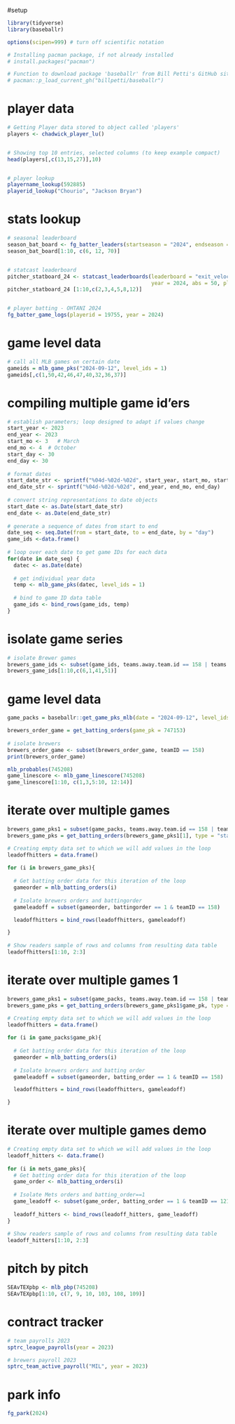 #setup
```{r}

library(tidyverse)
library(baseballr)

options(scipen=999) # turn off scientific notation

# Installing pacman package, if not already installed 
# install.packages("pacman")

# Function to download package 'baseballr' from Bill Petti's GitHub site 
# pacman::p_load_current_gh("billpetti/baseballr")

```


# player data
```{r}

# Getting Player data stored to object called 'players'
players <- chadwick_player_lu()


# Showing top 10 entries, selected columns (to keep example compact)
head(players[,c(13,15,27)],10)


# player lookup
playername_lookup(592885)
playerid_lookup("Chourio", "Jackson Bryan")

```


# stats lookup 
```{r}

# seasonal leaderboard
season_bat_board <- fg_batter_leaders(startseason = "2024", endseason = "2024", sortstat = "WAR")
season_bat_board[1:10, c(6, 12, 70)]


# statcast leaderboard
pitcher_statboard_24 <- statcast_leaderboards(leaderboard = "exit_velocity_barrels", 
                                              year = 2024, abs = 50, player_type = "pitcher")
pitcher_statboard_24 [1:10,c(2,3,4,5,8,12)]


# player batting - OHTANI 2024
fg_batter_game_logs(playerid = 19755, year = 2024)

```


# game level data
```{r}

# call all MLB games on certain date
gameids = mlb_game_pks("2024-09-12", level_ids = 1)
gameids[,c(1,50,42,46,47,40,32,36,37)]

```


# compiling multiple game id'ers
```{r}

# establish parameters; loop designed to adapt if values change
start_year <- 2023
end_year <- 2023
start_mo <- 3   # March  
end_mo <- 4  # October 
start_day <- 30
end_day <- 30
 
# format dates 
start_date_str <- sprintf("%04d-%02d-%02d", start_year, start_mo, start_day)
end_date_str <- sprintf("%04d-%02d-%02d", end_year, end_mo, end_day)
 
# convert string representations to date objects 
start_date <- as.Date(start_date_str)
end_date <- as.Date(end_date_str)
 
# generate a sequence of dates from start to end
date_seq <- seq.Date(from = start_date, to = end_date, by = "day")
game_ids <-data.frame()
 
# loop over each date to get game IDs for each data
for(date in date_seq) {
  datec <- as.Date(date)
  
  # get individual year data
  temp <- mlb_game_pks(datec, level_ids = 1)
  
  # bind to game ID data table
  game_ids <- bind_rows(game_ids, temp)
}

```


# isolate game series 
```{r}

# isolate Brewer games 
brewers_game_ids <- subset(game_ids, teams.away.team.id == 158 | teams.home.team.id == 158)
brewers_game_ids[1:10,c(6,1,41,51)]

```


# game level data
```{r}

game_packs = baseballr::get_game_pks_mlb(date = "2024-09-12", level_ids = 1)

brewers_order_game = get_batting_orders(game_pk = 747153) 
 
# isolate brewers
brewers_order_game <- subset(brewers_order_game, teamID == 158)
print(brewers_order_game)

mlb_probables(745208)
game_linescore <- mlb_game_linescore(745208)
game_linescore[1:10, c(1,3,5:10, 12:14)]

```


# iterate over multiple games
```{r}

brewers_game_pks1 = subset(game_packs, teams.away.team.id == 158 | teams.home.team.id == 158)
brewers_game_pks = get_batting_orders(brewers_game_pks1[1], type = "starting")

# Creating empty data set to which we will add values in the loop
leadoffhitters = data.frame()
 
for (i in brewers_game_pks){
 
  # Get batting order data for this iteration of the loop
  gameorder = mlb_batting_orders(i)
  
  # Isolate brewers orders and battingorder
  gameleadoff = subset(gameorder, battingorder == 1 & teamID == 158)

  leadoffhitters = bind_rows(leadoffhitters, gameleadoff)

}
 
# Show readers sample of rows and columns from resulting data table
leadoffhitters[1:10, 2:3]

```


# iterate over multiple games 1
```{r}

brewers_game_pks1 = subset(game_packs, teams.away.team.id == 158 | teams.home.team.id == 158)
brewers_game_pks = get_batting_orders(brewers_game_pks1$game_pk, type = "starting")

# Creating empty data set to which we will add values in the loop
leadoffhitters = data.frame()
 
for (i in game_packs$game_pk){
 
  # Get batting order data for this iteration of the loop
  gameorder = mlb_batting_orders(i)
 
  # Isolate brewers orders and batting order
  gameleadoff = subset(gameorder, batting_order == 1 & teamID == 158)

  leadoffhitters = bind_rows(leadoffhitters, gameleadoff)

}

```


# iterate over multiple games demo 
```{r}

# Creating empty data set to which we will add values in the loop
leadoff_hitters <- data.frame()
 
for (i in mets_game_pks){
  # Get batting order data for this iteration of the loop
  game_order <- mlb_batting_orders(i)
  
  # Isolate Mets orders and batting_order==1
  game_leadoff <- subset(game_order, batting_order == 1 & teamID == 121)
  
  leadoff_hitters <- bind_rows(leadoff_hitters, game_leadoff)
}
 
# Show readers sample of rows and columns from resulting data table
leadoff_hitters[1:10, 2:3]

```

# pitch by pitch
```{r}

SEAvTEXpbp <- mlb_pbp(745208)
SEAvTEXpbp[1:10, c(7, 9, 10, 103, 108, 109)]

```

# contract tracker
```{r}

# team payrolls 2023 
sptrc_league_payrolls(year = 2023)

# brewers payroll 2023
sptrc_team_active_payroll("MIL", year = 2023)

```


# park info 
```{r}

fg_park(2024)

```

